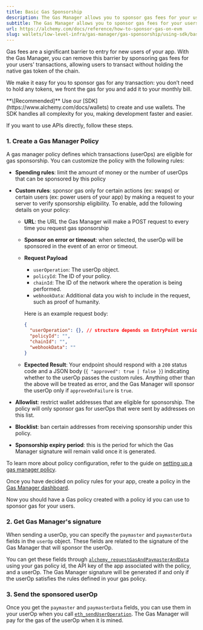 ```yaml
---
title: Basic Gas Sponsorship
description: The Gas Manager allows you to sponsor gas fees for your users on EVM networks, removing the biggest barrier to entry.
subtitle: The Gas Manager allows you to sponsor gas fees for your users on EVM networks, removing the biggest barrier to entry.
url: https://alchemy.com/docs/reference/how-to-sponsor-gas-on-evm
slug: wallets/low-level-infra/gas-manager/gas-sponsorship/using-sdk/basic-gas-sponsorship
---
```


Gas fees are a significant barrier to entry for new users of your app. With the Gas Manager, you can remove this barrier by sponsoring gas fees for your users' transactions, allowing users to transact without holding the native gas token of the chain.

We make it easy for you to sponsor gas for any transaction: you don’t need to hold any tokens, we front the gas for you and add it to your monthly bill.

<Info>
  **\[Recommended]** Use our [SDK](https://www.alchemy.com/docs/wallets) to
  create and use wallets. The SDK handles all complexity for you, making
  development faster and easier.
</Info>

If you want to use APIs directly, follow these steps.

### 1. Create a Gas Manager Policy

A gas manager policy defines which transactions (userOps) are eligible for gas sponsorship. You can customize the policy with the following rules:

- **Spending rules**: limit the amount of money or the number of userOps that can be sponsored by this policy

- **Custom rules**: sponsor gas only for certain actions (ex: swaps) or certain users (ex: power users of your app) by making a request to your server to verify sponsorship eligibility. To enable, add the following details on your policy:

  - **URL**: the URL the Gas Manager will make a POST request to every time you request gas sponsorship
  - **Sponsor on error or timeout**: when selected, the userOp will be sponsored in the event of an error or timeout.
  - **Request Payload**

    - `userOperation`: The userOp object.
    - `policyId`: The ID of your policy.
    - `chainId`: The ID of the network where the operation is being performed.
    - `webhookData`: Additional data you wish to include in the request, such as proof of humanity.

    Here is an example request body:

    ```json
    {
      "userOperation": {}, // structure depends on EntryPoint version
      "policyId": "",
      "chainId": "",
      "webhookData": ""
    }
    ```

  - **Expected Result**: Your endpoint should respond with a `200` status code and a JSON body (`{ "approved": true | false }`) indicating whether to the userOp passes the custom rules. Anything other than the above will be treated as error, and the Gas Manager will sponsor the userOp only if `approveOnFailure` is `true`.

- **Allowlist**: restrict wallet addresses that are eligible for sponsorship. The policy will only sponsor gas for userOps that were sent by addresses on this list.

- **Blocklist**: ban certain addresses from receiving sponsorship under this policy.

- **Sponsorship expiry period**: this is the period for which the Gas Manager signature will remain valid once it is generated.

To learn more about policy configuration, refer to the guide on [setting up a gas manager policy](/docs/setup-a-gas-manager-policy).

Once you have decided on policy rules for your app, create a policy in the [Gas Manager dashboard](https://dashboard.alchemy.com/gas-manager/policy/create/?a=api-docs).

Now you should have a Gas policy created with a policy id you can use to sponsor gas for your users.

### 2. Get Gas Manager's signature

When sending a userOp, you can specify the `paymaster` and `paymasterData` fields in the `userOp` object. These fields are related to the signature of the Gas Manager that will sponsor the userOp.

You can get these fields through [`alchemy_requestGasAndPaymasterAndData`](/wallets/api-reference/gas-manager-admin-api/gas-abstraction-api-endpoints/alchemy-request-gas-and-paymaster-and-data) using your gas policy id, the API key of the app associated with the policy, and a userOp. The Gas Manager signature will be generated if and only if the userOp satisfies the rules defined in your gas policy.

### 3. Send the sponsored userOp

Once you get the `paymaster` and `paymasterData` fields, you can use them in your userOp when you call [`eth_sendUserOperation`](/reference/eth-senduseroperation). The Gas Manager will pay for the gas of the userOp when it is mined.
